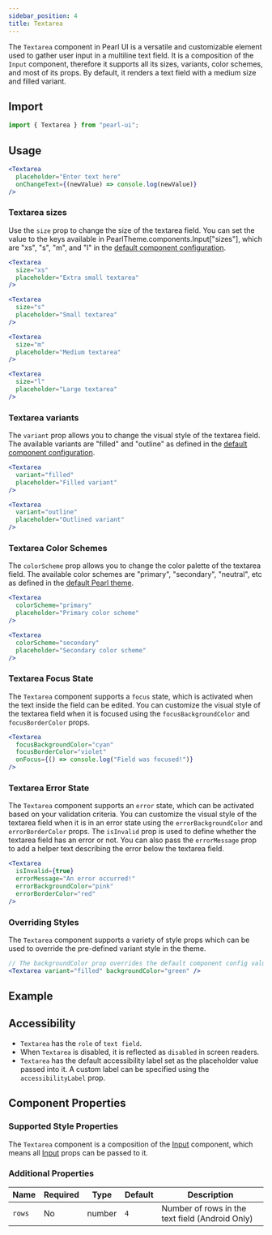 ```yaml
---
sidebar_position: 4
title: Textarea
---
```



<div style={{ display: "flex" }}>
  <SourceButton
    label="Source"
    href="https://github.com/agrawal-rohit/pearl-ui/blob/main/src/components/molecules/textarea/textarea.tsx"
  />
</div>

The `Textarea` component in Pearl UI is a versatile and customizable element used to gather user input in a multiline text field. It is a composition of the `Input` component, therefore it supports all its sizes, variants, color schemes, and most of its props. By default, it renders a text field with a medium size and filled variant.

## Import

```jsx
import { Textarea } from "pearl-ui";
```

## Usage

```jsx
<Textarea
  placeholder="Enter text here"
  onChangeText={(newValue) => console.log(newValue)}
/>
```

### Textarea sizes

Use the `size` prop to change the size of the textarea field. You can set the value to the keys available in <t>PearlTheme.components.Input["sizes"]</t>, which are <t>"xs"</t>, <t>"s"</t>, <t>"m"</t>, and <t>"l"</t> in the [default component configuration](https://github.com/agrawal-rohit/pearl-ui/blob/main/src/components/molecules/input/input.config.ts).

```jsx
<Textarea
  size="xs"
  placeholder="Extra small textarea"
/>

<Textarea
  size="s"
  placeholder="Small textarea"
/>

<Textarea
  size="m"
  placeholder="Medium textarea"
/>

<Textarea
  size="l"
  placeholder="Large textarea"
/>
```

### Textarea variants

The `variant` prop allows you to change the visual style of the textarea field. The available variants are <t>"filled"</t> and <t>"outline"</t> as defined in the [default component configuration](https://github.com/agrawal-rohit/pearl-ui/blob/main/src/components/molecules/input/input.config.ts).

```jsx
<Textarea
  variant="filled"
  placeholder="Filled variant"
/>

<Textarea
  variant="outline"
  placeholder="Outlined variant"
/>
```

### Textarea Color Schemes

The `colorScheme` prop allows you to change the color palette of the textarea field. The available color schemes are <t>"primary"</t>, <t>"secondary"</t>, <t>"neutral"</t>, etc as defined in the [default Pearl theme](../../theming/default-theme#color-palette).

```jsx
<Textarea
  colorScheme="primary"
  placeholder="Primary color scheme"
/>

<Textarea
  colorScheme="secondary"
  placeholder="Secondary color scheme"
/>
```

### Textarea Focus State

The `Textarea` component supports a `focus` state, which is activated when the text inside the field can be edited. You can customize the visual style of the textarea field when it is focused using the `focusBackgroundColor` and `focusBorderColor` props.

```jsx
<Textarea
  focusBackgroundColor="cyan"
  focusBorderColor="violet"
  onFocus={() => console.log("Field was focused!")}
/>
```

### Textarea Error State

The `Textarea` component supports an `error` state, which can be activated based on your validation criteria. You can customize the visual style of the textarea field when it is in an error state using the `errorBackgroundColor` and `errorBorderColor` props. The `isInvalid` prop is used to define whether the textarea field has an error or not. You can also pass the `errorMessage` prop to add a helper text describing the error below the textarea field.

```jsx
<Textarea
  isInvalid={true}
  errorMessage="An error occurred!"
  errorBackgroundColor="pink"
  errorBorderColor="red"
/>
```

### Overriding Styles

The `Textarea` component supports a variety of style props which can be used to override the pre-defined variant style in the theme.

```jsx
// The backgroundColor prop overrides the default component config value of backgroundColor="neutral.200"
<Textarea variant="filled" backgroundColor="green" />
```

## Example


<Snack snackId="@agrawal-rohit/textarea-light" />

## Accessibility

- `Textarea` has the `role` of `text field`.
- When `Textarea` is disabled, it is reflected as `disabled` in screen readers.
- `Textarea` has the default accessibility label set as the placeholder value passed into it. A custom label can be specified using the `accessibilityLabel` prop.

## Component Properties

### Supported Style Properties

The `Textarea` component is a composition of the [Input](../layout/Input) component, which means all [Input](../layout/Input) props can be passed to it.

### Additional Properties

| Name   | Required | Type          | Default | Description                                     |
| ------ | -------- | ------------- | ------- | ----------------------------------------------- |
| `rows` | No       | <t>number</t> | `4`     | Number of rows in the text field (Android Only) |

